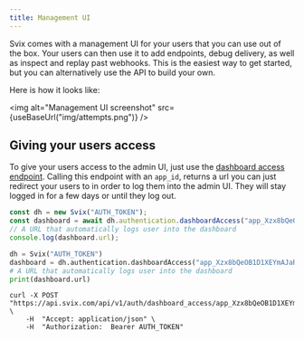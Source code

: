 ```yaml
---
title: Management UI
---
```



Svix comes with a management UI for your users that you can use out of the box. Your users can then use it to add endpoints, debug delivery, as well as inspect and replay past webhooks. This is the easiest way to get started, but you can alternatively use the API to build your own.

Here is how it looks like:

<img alt="Management UI screenshot" src={useBaseUrl("img/attempts.png")} />

## Giving your users access

To give your users access to the admin UI, just use the [dashboard access endpoint](https://api.svix.com/docs#/authentication/get_dashboard_access_api_v1_auth_dashboard_access__app_id___post). Calling this endpoint with an `app_id`, returns a url you can just redirect your users to in order to log them into the admin UI. They will stay logged in for a few days or until they log out.

<CodeTabs>
<TabItem value="js">

```js
const dh = new Svix("AUTH_TOKEN");
const dashboard = await dh.authentication.dashboardAccess("app_Xzx8bQeOB1D1XEYmAJaRGoj0");
// A URL that automatically logs user into the dashboard
console.log(dashboard.url);
```

</TabItem>
<TabItem value="py">

```python
dh = Svix("AUTH_TOKEN")
dashboard = dh.authentication.dashboardAccess("app_Xzx8bQeOB1D1XEYmAJaRGoj0")
# A URL that automatically logs user into the dashboard
print(dashboard.url)
```

</TabItem>
<TabItem value="curl">

```shell
curl -X POST "https://api.svix.com/api/v1/auth/dashboard_access/app_Xzx8bQeOB1D1XEYmAJaRGoj0/" \
    -H  "Accept: application/json" \
    -H  "Authorization:  Bearer AUTH_TOKEN"
```

</TabItem>
</CodeTabs>
